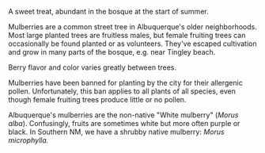 A sweet treat, abundant in the bosque at the start of summer.

Mulberries are a common street tree in Albuquerque's older neighborhoods. Most large planted trees are fruitless males, but female fruiting trees can occasionally be found planted or as volunteers. They've escaped cultivation and grow in many parts of the bosque, e.g. near Tingley beach.

Berry flavor and color varies greatly between trees.

Mulberries have been banned for planting by the city for their allergenic pollen. Unfortunately, this ban applies to all plants of all species, even though female fruiting trees produce little or no pollen.

Albuquerque's mulberries are the non-native "White mulberry" (_Morus alba_). Confusingly, fruits are sometimes white but more often purple or black. In Southern NM, we have a shrubby native mulberry: _Morus microphylla._
